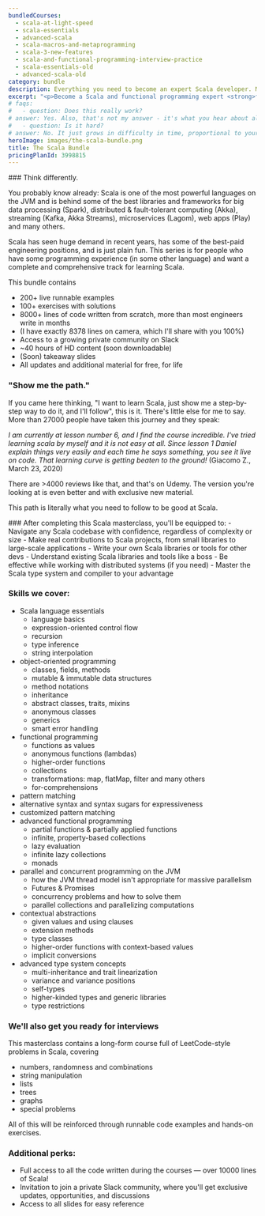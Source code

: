 ```yaml
---
bundledCourses:
  - scala-at-light-speed
  - scala-essentials
  - advanced-scala
  - scala-macros-and-metaprogramming
  - scala-3-new-features
  - scala-and-functional-programming-interview-practice
  - scala-essentials-old
  - advanced-scala-old
category: bundle
description: Everything you need to become an expert Scala developer. Master Scala and functional programming through clear lessons, practical exercises, and a smooth learning curve. Ideal for those with some programming experience, this bundle will take you from zero to hero.
excerpt: "<p>Become a Scala and functional programming expert <strong>from scratch</strong> with our <strong>all-inclusive course bundle</strong>: master everything you need in one complete package, at a discount</p>"
# faqs:
#   - question: Does this really work?
# answer: Yes. Also, that's not my answer - it's what you hear about all the Rock the JVM material from thousands of people now working at Apple, UniCredit, Adobe, Uber and other successful companies and teams around the world.
#   - question: Is it hard?
# answer: No. It just grows in difficulty in time, proportional to your work. I only require that you've programmed before in some other language and you know some general fundamentals. At the end of the series, you will look back to the advanced pieces and you'll go like "Huh. That would have been pretty tough if I tried that on my own."
heroImage: images/the-scala-bundle.png
title: The Scala Bundle
pricingPlanId: 3998815
---
```



<CourseLayout>
<Fragment slot="goal">
### Think differently.

You probably know already: Scala is one of the most powerful languages on the JVM and is behind some of the best libraries and frameworks for big data processing (Spark), distributed & fault-tolerant computing (Akka), streaming (Kafka, Akka Streams), microservices (Lagom), web apps (Play) and many others.

Scala has seen huge demand in recent years, has some of the best-paid engineering positions, and is just plain fun. This series is for people who have some programming experience (in some other language) and want a complete and comprehensive track for learning Scala.

This bundle contains

- 200+ live runnable examples
- 100+ exercises with solutions
- 8000+ lines of code written from scratch, more than most engineers write in months
- (I have exactly 8378 lines on camera, which I'll share with you 100%)
- Access to a growing private community on Slack
- ~40 hours of HD content (soon downloadable)
- (Soon) takeaway slides
- All updates and additional material for free, for life

### "Show me the path."

If you came here thinking, "I want to learn Scala, just show me a step-by-step way to do it, and I'll follow", this is it. There's little else for me to say. More than 27000 people have taken this journey and they speak:

_I am currently at lesson number 6, and I find the course incredible. I've tried learning scala by myself and it is not easy at all. Since lesson 1 Daniel explain things very easily and each time he says something, you see it live on code. That learning curve is getting beaten to the ground!_
(Giacomo Z., March 23, 2020)

There are >4000 reviews like that, and that's on Udemy. The version you're looking at is even better and with exclusive new material.

This path is literally what you need to follow to be good at Scala.

</Fragment>
<Fragment slot="skills">
### After completing this Scala masterclass, you'll be equipped to:
- Navigate any Scala codebase with confidence, regardless of complexity or size
- Make real contributions to Scala projects, from small libraries to large-scale applications
- Write your own Scala libraries or tools for other devs
- Understand existing Scala libraries and tools like a boss
- Be effective while working with distributed systems (if you need)
- Master the Scala type system and compiler to your advantage

### Skills we cover:

- Scala language essentials
  - language basics
  - expression-oriented control flow
  - recursion
  - type inference
  - string interpolation
- object-oriented programming
  - classes, fields, methods
  - mutable & immutable data structures
  - method notations
  - inheritance
  - abstract classes, traits, mixins
  - anonymous classes
  - generics
  - smart error handling
- functional programming
  - functions as values
  - anonymous functions (lambdas)
  - higher-order functions
  - collections
  - transformations: map, flatMap, filter and many others
  - for-comprehensions
- pattern matching
- alternative syntax and syntax sugars for expressiveness
- customized pattern matching
- advanced functional programming
  - partial functions & partially applied functions
  - infinite, property-based collections
  - lazy evaluation
  - infinite lazy collections
  - monads
- parallel and concurrent programming on the JVM
  - how the JVM thread model isn't appropriate for massive parallelism
  - Futures & Promises
  - concurrency problems and how to solve them
  - parallel collections and parallelizing computations
- contextual abstractions
  - given values and using clauses
  - extension methods
  - type classes
  - higher-order functions with context-based values
  - implicit conversions
- advanced type system concepts
  - multi-inheritance and trait linearization
  - variance and variance positions
  - self-types
  - higher-kinded types and generic libraries
  - type restrictions

### We'll also get you ready for interviews

This masterclass contains a long-form course full of LeetCode-style problems in Scala, covering

- numbers, randomness and combinations
- string manipulation
- lists
- trees
- graphs
- special problems

All of this will be reinforced through runnable code examples and hands-on exercises.

### Additional perks:

- Full access to all the code written during the courses — over 10000 lines of Scala!
- Invitation to join a private Slack community, where you'll get exclusive updates, opportunities, and discussions
- Access to all slides for easy reference

</Fragment>
</CourseLayout>
